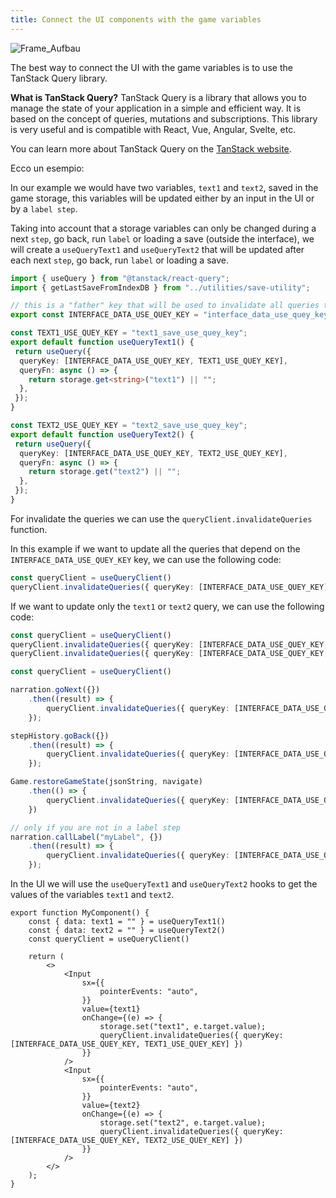 ```yaml
---
title: Connect the UI components with the game variables
---
```


![Frame_Aufbau](https://firebasestorage.googleapis.com/v0/b/pixi-vn.appspot.com/o/public%2Fpixi-vn-usequery.png?alt=media)

The best way to connect the UI with the game variables is to use the TanStack Query library.

**What is TanStack Query?** TanStack Query is a library that allows you to manage the state of your application in a simple and efficient way. It is based on the concept of queries, mutations and subscriptions. This library is very useful and is compatible with React, Vue, Angular, Svelte, etc.

You can learn more about TanStack Query on the [TanStack website](https://tanstack.com/query/latest).

Ecco un esempio:

In our example we would have two variables, `text1` and `text2`, saved in the <DynamicLink href="/start/storage">game storage</DynamicLink>, this variables will be updated either by an input in the UI or by a <DynamicLink href="/start/labels">`label step`</DynamicLink>.

Taking into account that a storage variables can only be changed during a <DynamicLink href="/start/labels#next-step-and-go-back">next `step`, go back</DynamicLink>, <DynamicLink href="/start/labels#run-a-label">run `label`</DynamicLink> or <DynamicLink href="/start/save#load">loading a save</DynamicLink> (outside the interface), we will create a `useQueryText1` and `useQueryText2` that will be updated after each <DynamicLink href="/start/labels#next-step-and-go-back">next `step`, go back</DynamicLink>, <DynamicLink href="/start/labels#run-a-label">run `label`</DynamicLink> or <DynamicLink href="/start/save#load">loading a save</DynamicLink>.

```typescript
import { useQuery } from "@tanstack/react-query";
import { getLastSaveFromIndexDB } from "../utilities/save-utility";

// this is a "father" key that will be used to invalidate all queries that depend on it
export const INTERFACE_DATA_USE_QUEY_KEY = "interface_data_use_quey_key";

const TEXT1_USE_QUEY_KEY = "text1_save_use_quey_key";
export default function useQueryText1() {
 return useQuery({
  queryKey: [INTERFACE_DATA_USE_QUEY_KEY, TEXT1_USE_QUEY_KEY],
  queryFn: async () => {
    return storage.get<string>("text1") || "";
  },
 });
}

const TEXT2_USE_QUEY_KEY = "text2_save_use_quey_key";
export default function useQueryText2() {
 return useQuery({
  queryKey: [INTERFACE_DATA_USE_QUEY_KEY, TEXT2_USE_QUEY_KEY],
  queryFn: async () => {
    return storage.get("text2") || "";
  },
 });
}
```

For invalidate the queries we can use the `queryClient.invalidateQueries` function.

In this example if we want to update all the queries that depend on the `INTERFACE_DATA_USE_QUEY_KEY` key, we can use the following code:

```ts
const queryClient = useQueryClient()
queryClient.invalidateQueries({ queryKey: [INTERFACE_DATA_USE_QUEY_KEY] })
```

If we want to update only the `text1` or `text2` query, we can use the following code:

```ts
const queryClient = useQueryClient()
queryClient.invalidateQueries({ queryKey: [INTERFACE_DATA_USE_QUEY_KEY, TEXT1_USE_QUEY_KEY] })
queryClient.invalidateQueries({ queryKey: [INTERFACE_DATA_USE_QUEY_KEY, TEXT2_USE_QUEY_KEY] })
```

```typescript
const queryClient = useQueryClient()

narration.goNext({})
    .then((result) => {
        queryClient.invalidateQueries({ queryKey: [INTERFACE_DATA_USE_QUEY_KEY] })
    });

stepHistory.goBack({})
    .then((result) => {
        queryClient.invalidateQueries({ queryKey: [INTERFACE_DATA_USE_QUEY_KEY] })
    });

Game.restoreGameState(jsonString, navigate)
    .then(() => {
        queryClient.invalidateQueries({ queryKey: [INTERFACE_DATA_USE_QUEY_KEY] })
    })

// only if you are not in a label step
narration.callLabel("myLabel", {})
    .then((result) => {
        queryClient.invalidateQueries({ queryKey: [INTERFACE_DATA_USE_QUEY_KEY] })
    });
```

In the UI we will use the `useQueryText1` and `useQueryText2` hooks to get the values of the variables `text1` and `text2`.

```tsx title="src/components/MyComponent.tsx"
export function MyComponent() {
    const { data: text1 = "" } = useQueryText1()
    const { data: text2 = "" } = useQueryText2()
    const queryClient = useQueryClient()

    return (
        <>
            <Input
                sx={{
                    pointerEvents: "auto",
                }}
                value={text1}
                onChange={(e) => {
                    storage.set("text1", e.target.value);
                    queryClient.invalidateQueries({ queryKey: [INTERFACE_DATA_USE_QUEY_KEY, TEXT1_USE_QUEY_KEY] })
                }}
            />
            <Input
                sx={{
                    pointerEvents: "auto",
                }}
                value={text2}
                onChange={(e) => {
                    storage.set("text2", e.target.value);
                    queryClient.invalidateQueries({ queryKey: [INTERFACE_DATA_USE_QUEY_KEY, TEXT2_USE_QUEY_KEY] })
                }}
            />
        </>
    );
}
```
